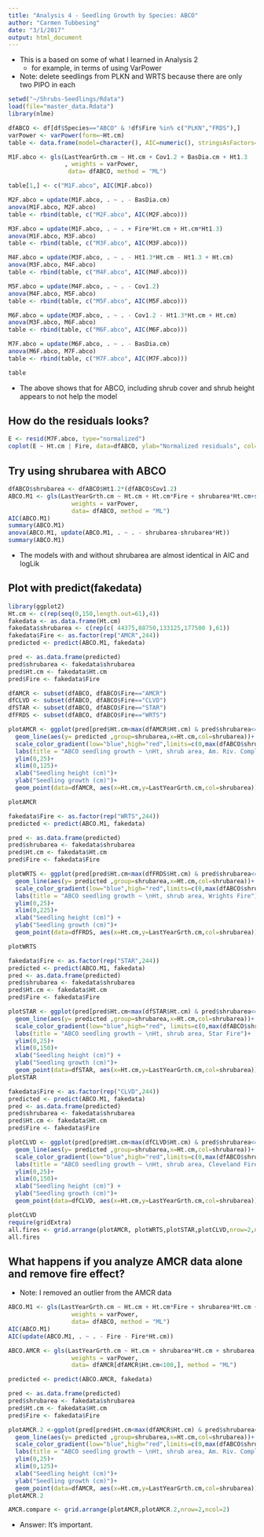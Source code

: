 ```yaml
---
title: "Analysis 4 - Seedling Growth by Species: ABCO"
author: "Carmen Tubbesing"
date: "3/1/2017"
output: html_document
---
```


- This is a based on some of what I learned in Analysis 2
    - for example, in terms of using VarPower
- Note: delete seedlings from PLKN and WRTS because there are only two PIPO in each
```r
setwd("~/Shrubs-Seedlings/Rdata")
load(file="master_data.Rdata")
library(nlme)
```

```r
dfABCO <- df[df$Species=="ABCO" & !df$Fire %in% c("PLKN","FRDS"),]
varPower <- varPower(form=~Ht.cm)
table <- data.frame(model=character(), AIC=numeric(), stringsAsFactors=FALSE)

M1F.abco <- gls(LastYearGrth.cm ~ Ht.cm + Cov1.2 + BasDia.cm + Ht1.3 
                , weights = varPower,
                 data= dfABCO, method = "ML")

table[1,] <- c("M1F.abco", AIC(M1F.abco))

M2F.abco = update(M1F.abco, . ~ . - BasDia.cm)
anova(M1F.abco, M2F.abco)
table <- rbind(table, c("M2F.abco", AIC(M2F.abco)))

M3F.abco = update(M1F.abco, . ~ . + Fire*Ht.cm + Ht.cm*Ht1.3)
anova(M1F.abco, M3F.abco)
table <- rbind(table, c("M3F.abco", AIC(M3F.abco)))

M4F.abco = update(M3F.abco, . ~ . - Ht1.3*Ht.cm - Ht1.3 + Ht.cm)
anova(M3F.abco, M4F.abco)
table <- rbind(table, c("M4F.abco", AIC(M4F.abco)))

M5F.abco = update(M4F.abco, . ~ . - Cov1.2)
anova(M4F.abco, M5F.abco)
table <- rbind(table, c("M5F.abco", AIC(M5F.abco)))

M6F.abco = update(M3F.abco, . ~ . - Cov1.2 - Ht1.3*Ht.cm + Ht.cm)
anova(M3F.abco, M6F.abco)
table <- rbind(table, c("M6F.abco", AIC(M6F.abco)))

M7F.abco = update(M6F.abco, . ~ . - BasDia.cm)
anova(M6F.abco, M7F.abco)
table <- rbind(table, c("M7F.abco", AIC(M7F.abco)))

table

```

- The above shows that for ABCO, including shrub cover and shrub height appears to not help the model

## How do the residuals looks?
```r
E <- resid(M7F.abco, type="normalized")
coplot(E ~ Ht.cm | Fire, data=dfABCO, ylab="Normalized residuals", col=dfABCO$Fire)
```


## Try using shrubarea with ABCO

```r
dfABCO$shrubarea <- dfABCO$Ht1.2*(dfABCO$Cov1.2)
ABCO.M1 <- gls(LastYearGrth.cm ~ Ht.cm + Ht.cm*Fire + shrubarea*Ht.cm+shrubarea+Fire,
                  weights = varPower,
                  data= dfABCO, method = "ML")
AIC(ABCO.M1)
summary(ABCO.M1)
anova(ABCO.M1, update(ABCO.M1, . ~ . - shrubarea-shrubarea*Ht))
summary(ABCO.M1)

```

- The models with and without shrubarea are almost identical in AIC and logLik

## Plot with predict(fakedata)

```r
library(ggplot2)
Ht.cm <- c(rep(seq(0,150,length.out=61),4))
fakedata <- as.data.frame(Ht.cm)
fakedata$shrubarea <- c(rep(c( 44375,88750,133125,177500 ),61))
fakedata$Fire <- as.factor(rep("AMCR",244))
predicted <- predict(ABCO.M1, fakedata)

pred <- as.data.frame(predicted)
pred$shrubarea <- fakedata$shrubarea
pred$Ht.cm <- fakedata$Ht.cm
pred$Fire <- fakedata$Fire

dfAMCR <- subset(dfABCO, dfABCO$Fire=="AMCR")
dfCLVD <- subset(dfABCO, dfABCO$Fire=="CLVD")
dfSTAR <- subset(dfABCO, dfABCO$Fire=="STAR")
dfFRDS <- subset(dfABCO, dfABCO$Fire=="WRTS")

plotAMCR <- ggplot(pred[pred$Ht.cm<max(dfAMCR$Ht.cm) & pred$shrubarea<=max(dfAMCR$shrubarea) & pred$shrubarea>=min(dfAMCR$shrubarea),])+
  geom_line(aes(y= predicted ,group=shrubarea,x=Ht.cm,col=shrubarea))+
  scale_color_gradient(low="blue",high="red",limits=c(0,max(dfABCO$shrubarea)))+
  labs(title = "ABCO seedling growth ~ \nHt, shrub area, Am. Riv. Complex fire")+
  ylim(0,25)+
  xlim(0,125)+
  xlab("Seedling height (cm)")+
  ylab("Seedling growth (cm)")+
  geom_point(data=dfAMCR, aes(x=Ht.cm,y=LastYearGrth.cm,col=shrubarea))

plotAMCR

fakedata$Fire <- as.factor(rep("WRTS",244))
predicted <- predict(ABCO.M1, fakedata)

pred <- as.data.frame(predicted)
pred$shrubarea <- fakedata$shrubarea
pred$Ht.cm <- fakedata$Ht.cm
pred$Fire <- fakedata$Fire

plotWRTS <- ggplot(pred[pred$Ht.cm<max(dfFRDS$Ht.cm) & pred$shrubarea<=max(dfFRDS$shrubarea) & pred$shrubarea>=min(dfFRDS$shrubarea),])+
  geom_line(aes(y= predicted ,group=shrubarea,x=Ht.cm,col=shrubarea))+
  scale_color_gradient(low="blue",high="red",limits=c(0,max(dfABCO$shrubarea)))+
  labs(title = "ABCO seedling growth ~ \nHt, shrub area, Wrights Fire")+
  ylim(0,25)+
  xlim(0,225)+
  xlab("Seedling height (cm)") +
  ylab("Seedling growth (cm)")+
  geom_point(data=dfFRDS, aes(x=Ht.cm,y=LastYearGrth.cm,col=shrubarea))

plotWRTS

fakedata$Fire <- as.factor(rep("STAR",244))
predicted <- predict(ABCO.M1, fakedata)
pred <- as.data.frame(predicted)
pred$shrubarea <- fakedata$shrubarea
pred$Ht.cm <- fakedata$Ht.cm
pred$Fire <- fakedata$Fire

plotSTAR <- ggplot(pred[pred$Ht.cm<max(dfSTAR$Ht.cm) & pred$shrubarea<=max(dfSTAR$shrubarea) & pred$shrubarea>=min(dfSTAR$shrubarea),])+
  geom_line(aes(y= predicted ,group=shrubarea,x=Ht.cm,col=shrubarea))+
  scale_color_gradient(low="blue",high="red", limits=c(0,max(dfABCO$shrubarea)))+
  labs(title = "ABCO seedling growth ~ \nHt, shrub area, Star Fire")+
  ylim(0,25)+
  xlim(0,150)+
  xlab("Seedling height (cm)") +
  ylab("Seedling growth (cm)")+
  geom_point(data=dfSTAR, aes(x=Ht.cm,y=LastYearGrth.cm,col=shrubarea))
plotSTAR

fakedata$Fire <- as.factor(rep("CLVD",244))
predicted <- predict(ABCO.M1, fakedata)
pred <- as.data.frame(predicted)
pred$shrubarea <- fakedata$shrubarea
pred$Ht.cm <- fakedata$Ht.cm
pred$Fire <- fakedata$Fire

plotCLVD <- ggplot(pred[pred$Ht.cm<max(dfCLVD$Ht.cm) & pred$shrubarea<=max(dfCLVD$shrubarea) & pred$shrubarea>=min(dfCLVD$shrubarea),])+
  geom_line(aes(y= predicted ,group=shrubarea,x=Ht.cm,col=shrubarea))+
  scale_color_gradient(low="blue",high="red",limits=c(0,max(dfABCO$shrubarea)))+
  labs(title = "ABCO seedling growth ~ \nHt, shrub area, Cleveland Fire")+
  ylim(0,25)+
  xlim(0,150)+
  xlab("Seedling height (cm)") +
  ylab("Seedling growth (cm)")+
  geom_point(data=dfCLVD, aes(x=Ht.cm,y=LastYearGrth.cm,col=shrubarea))

plotCLVD
require(gridExtra)
all.fires <- grid.arrange(plotAMCR, plotWRTS,plotSTAR,plotCLVD,nrow=2,ncol=2 )
all.fires
```

## What happens if you analyze AMCR data alone and remove fire effect?

- Note: I removed an outlier from the AMCR data

```r
ABCO.M1 <- gls(LastYearGrth.cm ~ Ht.cm + Ht.cm*Fire + shrubarea*Ht.cm + shrubarea + Fire,
                  weights = varPower,
                  data= dfABCO, method = "ML")
AIC(ABCO.M1)
AIC(update(ABCO.M1, . ~ . - Fire - Fire*Ht.cm))

ABCO.AMCR <- gls(LastYearGrth.cm ~ Ht.cm + shrubarea*Ht.cm + shrubarea,
                  weights = varPower,
                  data= dfAMCR[dfAMCR$Ht.cm<100,], method = "ML")

predicted <- predict(ABCO.AMCR, fakedata)

pred <- as.data.frame(predicted)
pred$shrubarea <- fakedata$shrubarea
pred$Ht.cm <- fakedata$Ht.cm
pred$Fire <- fakedata$Fire

plotAMCR.2 <-ggplot(pred[pred$Ht.cm<max(dfAMCR$Ht.cm) & pred$shrubarea<=max(dfAMCR$shrubarea) & pred$shrubarea>=min(dfAMCR$shrubarea),])+
  geom_line(aes(y= predicted ,group=shrubarea,x=Ht.cm,col=shrubarea))+
  scale_color_gradient(low="blue",high="red",limits=c(0,max(dfABCO$shrubarea)))+
  labs(title = "ABCO seedling growth ~ \nHt, shrub area, Am. Riv. Complex only model")+
  ylim(0,25)+
  xlim(0,125)+
  xlab("Seedling height (cm)")+
  ylab("Seedling growth (cm)")+
  geom_point(data=dfAMCR, aes(x=Ht.cm,y=LastYearGrth.cm,col=shrubarea))
plotAMCR.2

AMCR.compare <- grid.arrange(plotAMCR,plotAMCR.2,nrow=2,ncol=2)

```

- Answer: It's important.